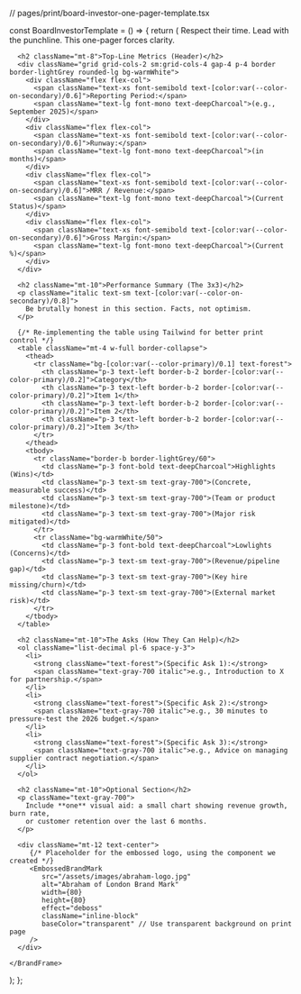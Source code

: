 // pages/print/board-investor-one-pager-template.tsx


const BoardInvestorTemplate = () => {
  return (
    <BrandFrame
      title="Board/Investor One-Pager Template"
      subtitle="Communicate clearly, concisely, and consistently with your board and investors."
      pageSize="A4"
    >
      <PullLine subtle>Respect their time. Lead with the punchline. This one-pager forces clarity.</PullLine>

      <h2 className="mt-8">Top-Line Metrics (Header)</h2>
      <div className="grid grid-cols-2 sm:grid-cols-4 gap-4 p-4 border border-lightGrey rounded-lg bg-warmWhite">
        <div className="flex flex-col">
          <span className="text-xs font-semibold text-[color:var(--color-on-secondary)/0.6]">Reporting Period:</span>
          <span className="text-lg font-mono text-deepCharcoal">(e.g., September 2025)</span>
        </div>
        <div className="flex flex-col">
          <span className="text-xs font-semibold text-[color:var(--color-on-secondary)/0.6]">Runway:</span>
          <span className="text-lg font-mono text-deepCharcoal">(in months)</span>
        </div>
        <div className="flex flex-col">
          <span className="text-xs font-semibold text-[color:var(--color-on-secondary)/0.6]">MRR / Revenue:</span>
          <span className="text-lg font-mono text-deepCharcoal">(Current Status)</span>
        </div>
        <div className="flex flex-col">
          <span className="text-xs font-semibold text-[color:var(--color-on-secondary)/0.6]">Gross Margin:</span>
          <span className="text-lg font-mono text-deepCharcoal">(Current %)</span>
        </div>
      </div>
      
      <h2 className="mt-10">Performance Summary (The 3x3)</h2>
      <p className="italic text-sm text-[color:var(--color-on-secondary)/0.8]">
        Be brutally honest in this section. Facts, not optimism.
      </p>

      {/* Re-implementing the table using Tailwind for better print control */}
      <table className="mt-4 w-full border-collapse">
        <thead>
          <tr className="bg-[color:var(--color-primary)/0.1] text-forest">
            <th className="p-3 text-left border-b-2 border-[color:var(--color-primary)/0.2]">Category</th>
            <th className="p-3 text-left border-b-2 border-[color:var(--color-primary)/0.2]">Item 1</th>
            <th className="p-3 text-left border-b-2 border-[color:var(--color-primary)/0.2]">Item 2</th>
            <th className="p-3 text-left border-b-2 border-[color:var(--color-primary)/0.2]">Item 3</th>
          </tr>
        </thead>
        <tbody>
          <tr className="border-b border-lightGrey/60">
            <td className="p-3 font-bold text-deepCharcoal">Highlights (Wins)</td>
            <td className="p-3 text-sm text-gray-700">(Concrete, measurable success)</td>
            <td className="p-3 text-sm text-gray-700">(Team or product milestone)</td>
            <td className="p-3 text-sm text-gray-700">(Major risk mitigated)</td>
          </tr>
          <tr className="bg-warmWhite/50">
            <td className="p-3 font-bold text-deepCharcoal">Lowlights (Concerns)</td>
            <td className="p-3 text-sm text-gray-700">(Revenue/pipeline gap)</td>
            <td className="p-3 text-sm text-gray-700">(Key hire missing/churn)</td>
            <td className="p-3 text-sm text-gray-700">(External market risk)</td>
          </tr>
        </tbody>
      </table>

      <h2 className="mt-10">The Asks (How They Can Help)</h2>
      <ol className="list-decimal pl-6 space-y-3">
        <li>
          <strong className="text-forest">(Specific Ask 1):</strong> 
          <span className="text-gray-700 italic">e.g., Introduction to X for partnership.</span>
        </li>
        <li>
          <strong className="text-forest">(Specific Ask 2):</strong> 
          <span className="text-gray-700 italic">e.g., 30 minutes to pressure-test the 2026 budget.</span>
        </li>
        <li>
          <strong className="text-forest">(Specific Ask 3):</strong> 
          <span className="text-gray-700 italic">e.g., Advice on managing supplier contract negotiation.</span>
        </li>
      </ol>

      <h2 className="mt-10">Optional Section</h2>
      <p className="text-gray-700">
        Include **one** visual aid: a small chart showing revenue growth, burn rate, 
        or customer retention over the last 6 months.
      </p>

      <div className="mt-12 text-center">
         {/* Placeholder for the embossed logo, using the component we created */}
         <EmbossedBrandMark
            src="/assets/images/abraham-logo.jpg"
            alt="Abraham of London Brand Mark"
            width={80}
            height={80}
            effect="deboss"
            className="inline-block"
            baseColor="transparent" // Use transparent background on print page
         />
      </div>

    </BrandFrame>
  );
};
